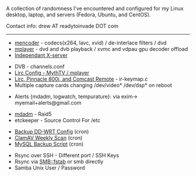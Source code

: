 A collection of randomness I've encountered and configured for my Linux desktop, laptop, and servers (Fedora, Ubuntu, and CentOS).

Contact info: drew AT readytoinvade DOT com
----


*[[mencoder]] - codecs(x264, lavc, xvid) / de-interlace filters / dvd
*[[mplayer]] - dvd and dvb playback / xvmc and vdpau gpu decoder offload
*[[Independant X-server]]


*DVB - channels.conf
*[[Lirc Config - MythTV / mplayer]]
*[[Lirc, Pinnacle 800i, and Comcast Remote]] - ir-keymap.c
*Multiple capture cards changing /dev/video* /dev/dsp* on reboot

*Alerts {mdadm, logwatch, tempurature}: via exim-> myemail+alerts@gmail.com

*[[mdadm]] - Raid5
*etckeeper - Source Control For /etc


*[[Backup DD-WRT Config]] (cron)
*[[ClamAV Weekly Scan]] (cron)
*[[MySQL Backup Script]] (cron)


*Rsync over SSH - Different port / SSH Keys
*Rsync via SMB::fstab or smb directly
*Samba Unix User / Password